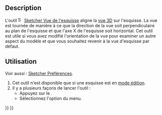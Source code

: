 <languages/>

{{Docnav/fr
|[[Sketcher_LeaveSketch/fr|Quitter l'esquisse]]
|[[Sketcher_ViewSection/fr|Vue en coupe]]
|[[Sketcher_Workbench/fr|Atelier Sketcher]]
|IconL=Sketcher_LeaveSketch.svg
|IconR=Sketcher_ViewSection.svg
|IconC=Workbench_Sketcher.svg
}}

{{GuiCommand/fr
|Name=Sketcher ViewSketch
|Name/fr=Sketcher Vue de l'esquisse
|MenuLocation=Esquisse → Vue de l'esquisse
|Workbenches=[[Sketcher_Workbench/fr|Sketcher]]
|Shortcut={{KEY|Q}} {{KEY|P}}
}}

==Description==

<div class="mw-translate-fuzzy">
L'outil [[Image:Sketcher_ViewSketch.svg|16px]] [[Sketcher_ViewSketch/fr|Sketcher Vue de l'esquisse]] aligne la [[3D_view/fr|vue 3D]] sur l'esquisse. La vue est tournée de manière à ce que la direction de la vue soit perpendiculaire au plan de l'esquisse et que l'axe X de l'esquisse soit horizontal. Cet outil est utile si vous avez modifié l'orientation de la vue pour examiner un autre aspect du modèle et que vous souhaitez revenir à la vue d'esquisse par défaut.
</div>

<span id="Usage"></span>
==Utilisation==

Voir aussi : [[Sketcher_Preferences/fr#Affichage|Sketcher Préférences]].

# Cet outil n'est disponible que si une esquisse est en [[Sketcher_EditSketch/fr|mode édition]].
# Il y a plusieurs façons de lancer l'outil :
#* Appuyez sur le {{Button|[[Image:Sketcher_ViewSketch.svg|16px]] [[Sketcher_ViewSketch/fr|Vue de l'esquisse]]}}.
#* Sélectionnez l'option {{MenuCommand|Esquisse → [[Image:Sketcher_ViewSketch.svg|16px]] Vue de l'esquisse}} du menu.


{{Docnav/fr
|[[Sketcher_LeaveSketch/fr|Quitter l'esquisse]]
|[[Sketcher_ViewSection/fr|Vue en coupe]]
|[[Sketcher_Workbench/fr|Atelier Sketcher]]
|IconL=Sketcher_LeaveSketch.svg
|IconR=Sketcher_ViewSection.svg
|IconC=Workbench_Sketcher.svg
}}

{{Sketcher_Tools_navi{{#translation:}}}}
{{Userdocnavi{{#translation:}}}}